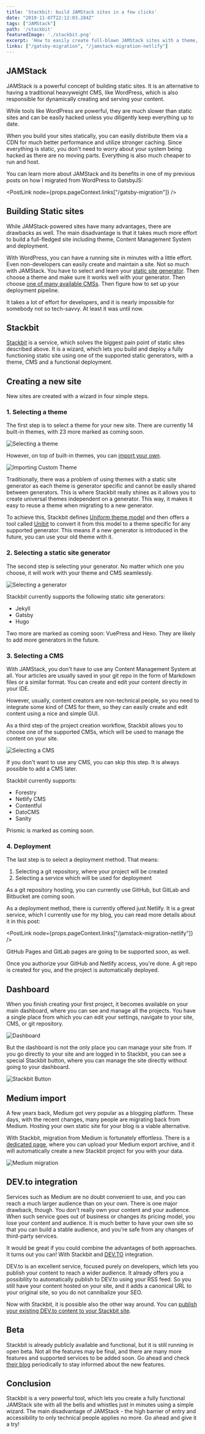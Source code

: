 ```yaml
---
title: 'Stackbit: build JAMStack sites in a few clicks'
date: "2019-11-07T22:12:03.284Z"
tags: ["JAMStack"]
path: '/stackbit'
featuredImage: './stackbit.png'
excerpt: 'How to easily create full-blown JAMStack sites with a theme, CMS, and deployment using various static site generators.'
links: ["/gatsby-migration", "/jamstack-migration-netlify"]
---
```


<PostHeader frontmatter={props.data.mdx.frontmatter} />

## JAMStack
JAMStack is a powerful concept of building static sites. It is an alternative to having a traditional heavyweight CMS, like WordPress, which is also responsible for dynamically creating and serving your content.

While tools like WordPress are powerful, they are much slower than static sites and can be easily hacked unless you diligently keep everything up to date.

When you build your sites statically, you can easily distribute them via a CDN for much better performance and utilize stronger caching. Since everything is static, you don't need to worry about your system being hacked as there are no moving parts. Everything is also much cheaper to run and host.

You can learn more about JAMStack and its benefits in one of my previous posts on how I migrated from WordPress to GatsbyJS:

<PostLink node={props.pageContext.links["/gatsby-migration"]} />

## Building Static sites
While JAMStack-powered sites have many advantages, there are drawbacks as well. The main disadvantage is that it takes much more effort to build a full-fledged site including theme, Content Management System and deployment.

With WordPress, you can have a running site in minutes with a little effort. Even non-developers can easily create and maintain a site. Not so much with JAMStack. You have to select and learn your [static site generator](https://www.staticgen.com/). Then choose a theme and make sure it works well with your generator. Then choose [one of many available CMSs](https://headlesscms.org/). Then figure how to set up your deployment pipeline. 

It takes a lot of effort for developers, and it is nearly impossible for somebody not so tech-savvy. At least it was until now.

## Stackbit
[Stackbit](https://www.stackbit.com/) is a service, which solves the biggest pain point of static sites described above. It is a wizard, which lets you build and deploy a fully functioning static site using one of the supported static generators, with a theme, CMS and a functional deployment.

## Creating a new site
New sites are created with a wizard in four simple steps.

### 1. Selecting a theme
The first step is to select a theme for your new site. There are currently 14 built-in themes, with 23 more marked as coming soon.

![Selecting a theme](stackbit-theme.png)

However, on top of built-in themes, you can [import your own](https://www.stackbit.com/blog/announcing-custom-themes-and-so-much-more/).

![Importing Custom Theme](stackbit-theme-import.png)

Traditionally, there was a problem of using themes with a static site generator as each theme is generator specific and cannot be easily shared between generators. This is where Stackbit really shines as it allows you to create universal themes independent on a generator. This way, it makes it easy to reuse a theme when migrating to a new generator.

To achieve this, Stackbit defines [Uniform theme model](https://docs.stackbit.com/uniform/) and then offers a tool called [Unibit](https://docs.stackbit.com/unibit/) to convert it from this model to a theme specific for any supported generator. This means if a new generator is introduced in the future, you can use your old theme with it.

### 2. Selecting a static site generator
The second step is selecting your generator. No matter which one you choose, it will work with your theme and CMS seamlessly.

![Selecting a generator](stackbit-generators.png)

Stackbit currently supports the following static site generators:

- Jekyll
- Gatsby
- Hugo

Two more are marked as coming soon: VuePress and Hexo. They are likely to add more generators in the future.

### 3. Selecting a CMS
With JAMStack, you don't have to use any Content Management System at all. Your articles are usually saved in your git repo in the form of Markdown files or a similar format. You can create and edit your content directly in your IDE.

However, usually, content creators are non-technical people, so you need to integrate some kind of CMS for them, so they can easily create and edit content using a nice and simple GUI.

As a third step of the project creation workflow, Stackbit allows you to choose one of the supported CMSs, which will be used to manage the content on your site.

![Selecting a CMS](stackbit-cms.png)

If you don't want to use any CMS, you can skip this step. It is always possible to add a CMS later.

Stackbit currently supports:

- Forestry
- Netlify CMS
- Contentful
- DatoCMS
- Sanity

Prismic is marked as coming soon.

### 4. Deployment
The last step is to select a deployment method. That means:

1. Selecting a git repository, where your project will be created
2. Selecting a service which will be used for deployment

As a git repository hosting, you can currently use GitHub, but GitLab and Bitbucket are coming soon.

As a deployment method, there is currently offered just Netlify. It is a great service, which I currently use for my blog, you can read more details about it in this post:

<PostLink node={props.pageContext.links["/jamstack-migration-netlify"]} />

GitHub Pages and GitLab pages are going to be supported soon, as well. 

Once you authorize your GitHub and Netlify access, you're done. A git repo is created for you, and the project is automatically deployed.

## Dashboard
When you finish creating your first project, it becomes available on your main dashboard, where you can see and manage all the projects. You have a single place from which you can edit your settings, navigate to your site, CMS, or git repository. 

![Dashboard](stackbit-dashboard.png)
 
 But the dashboard is not the only place you can manage your site from. If you go directly to your site and are logged in to Stackbit, you can see a special Stackbit button, where you can manage the site directly without going to your dashboard.
 
 ![Stackbit Button](stackbit-button.png)
 
 ## Medium import
 A few years back, Medium got very popular as a blogging platform. These days, with the recent changes, many people are migrating back from Medium. Hosting your own static site for your blog is a viable alternative.
 
 With Stackbit, migration from Medium is fortunately effortless. There is a [dedicated page](https://www.stackbit.com/medium/), where you can upload your Medium export archive, and it will automatically create a new Stackbit project for you with your data.
 
 ![Medium migration](medium-migration.png)
 
 ## DEV.to integration
 Services such as Medium are no doubt convenient to use, and you can reach a much larger audience than on your own. There is one major drawback, though. You don't really own your content and your audience. When such service goes out of business or changes its pricing model, you lose your content and audience. It is much better to have your own site so that you can build a stable audience, and you're safe from any changes of third-party services.
 
It would be great if you could combine the advantages of both approaches. It turns out you can! With Stackbit and [DEV.TO](https://dev.to/) integration.

DEV.to is an excellent service, focused purely on developers, which lets you publish your content to reach a wider audience. It already offers you a possibility to automatically publish to DEV.to using your RSS feed. So you still have your content hosted on your site, and it adds a canonical URL to your original site, so you do not cannibalize your SEO.

Now with Stackbit, it is possible also the other way around. You can [publish your existing DEV.to content to your Stackbit site](https://www.stackbit.com/blog/devto-stackbit/).
 
 ## Beta
 Stackbit is already publicly available and functional, but it is still running in open beta. Not all the features may be final, and there are many more features and supported services to be added soon. Go ahead and check [their blog](https://www.stackbit.com/blog/) periodically to stay informed about the new features.
 
 ## Conclusion
 Stackbit is a very powerful tool, which lets you create a fully functional JAMStack site with all the bells and whistles just in minutes using a simple wizard. The main disadvantage of JAMStack - the high barrier of entry and accessibility to only technical people applies no more. Go ahead and give it a try!
